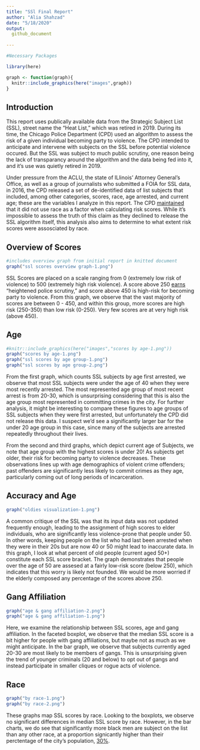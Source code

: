 ```yaml
---
title: "SSl Final Report"
author: "Alia Shahzad"
date: "5/18/2020"
output:
  github_document
    
---
```


```r
#Necessary Packages

library(here)

graph <- function(graph){
  knitr::include_graphics(here("images",graph))
}
```

## Introduction

This report uses  publically available data from the Strategic Subject List (SSL), street name the "Heat List," which was retired in 2019. During its time, the Chicago Police Department (CPD) used an algorithm to assess the risk of a given individual becoming party to violence. The CPD intended to anticipate and intervene with subjects on the SSL before potential violence occured. But the SSL was subject to much public scrutiny, one reason being the lack of transparancy around the algorithm and the data being fed into it, and it's use was quietly retired in 2019.

Under pressure from the ACLU, the state of ILlinois' Attorney General's Office, as well as a group of journalists who submitted a FOIA for SSL data, in 2016, the CPD released a set of de-identified data of list subjects that included, among other categories, scores, race, age arrested, and current age; these are the variables I analyze in this report. The CPD [maintained](https://chicagounbound.uchicago.edu/cgi/viewcontent.cgi?article=1636&context=uclf) that it did not use race as a factor when calculating risk scores. While it's impossible to assess the truth of this claim as they declined to release the SSL algorithm itself, this analysis also aims to determine to what extent risk scores were assosciated by race. 

## Overview of Scores

```r

#includes overview graph from initial report in knitted document
graph("ssl scores overview graph-1.png")

```

SSL Scores are placed on a scale ranging from 0 (extremely low risk of violence) to 500 (extremely high risk violence). A score above 250 [earns](https://medium.com/equal-future/how-strategic-is-chicagos-strategic-subjects-list-upturn-investigates-9e5b4b235a7c) "heightened police scrutiny," and score above 450 is high-risk for becoming party to violence. From this graph, we observe that the vast majority of scores are between 0 - 450, and within this group, more scores are high risk (250-350) than low risk (0-250). Very few scores are at very high risk (above 450).

## Age

```r

#knitr::include_graphics(here("images","scores by age-1.png"))
graph("scores by age-1.png")
graph("ssl scores by age group-1.png")
graph("ssl scores by age group-2.png")

```

From the first graph, which counts SSL subjects by age first arrested, we observe that most SSL subjects were under the age of 40 when they were most recently arrested. The most represented age group of most recent arrest is from 20-30, which is unsurprising considering that this is also the age group most represented in committing crimes in the city. For further analysis, it might be interesting to compare these figures to age groups of SSL subjects when they were first arrested, but unfortunately the CPD did not release this data. I suspect we'd see a significantly larger bar for the under 20 age group in this case, since many of the subjects are arrested repeatedly throughout their lives. 

From the second and third graphs, which depict current age of Subjects, we note that age group with the highest scores is under 20! As subjects get older, their risk for becoming party to violence decreases. These observations lines up with age demographics of violent crime offenders; past offenders are significantly less likely to commit crimes as they age, particularly coming out of long periods of incarceration.

## Accuracy and Age

```r

graph("oldies visualization-1.png")

```

A common critique of the SSL was that its input data was not updated frequently enough, leading to the assignment of high scores to elder individuals, who are significantly less violence-prone that people under 50. In other words, keeping people on the list who had last been arrested when they were in their 20s but are now 40 or 50 might lead to inaccurate data. In this graph, I look at what percent of old people (current aged 50+) constitute each SSL score bracket. The graph demonstrates that people over the age of 50 are assesed at a fairly low-risk score (below 250), which indicates that this worry is likely not founded. We would be more worried if the elderly composed any percentage of the scores above 250.

## Gang Affiliation

```r
graph("age & gang affiliation-2.png")
graph("age & gang affiliation-1.png")

```

Here, we examine the relationship between SSL scores, age and gang affiliation. In the faceted boxplot, we observe that the median SSL score is a bit higher for people with gang affiliations, but maybe not as much as we might anticipate. In the bar graph, we observe that subjects currently aged 20-30 are most likely to be members of gangs. This is unsurprising given the trend of younger criminals (20 and below) to opt out of gangs and instead participate in smaller cliques or rogue acts of violence.

## Race

```r
graph("by race-1.png")
graph("by race-2.png")

```

These graphs map SSL scores by race. Looking to the boxplots, we observe no significant differences in median SSL score by race. However, in the bar charts, we do see that significantly more black men are subject on the list than any other race, at a proportion signicantly higher than their perctentage of the city's population, [30%](https://www.census.gov/quickfacts/chicagocityillinois). 

